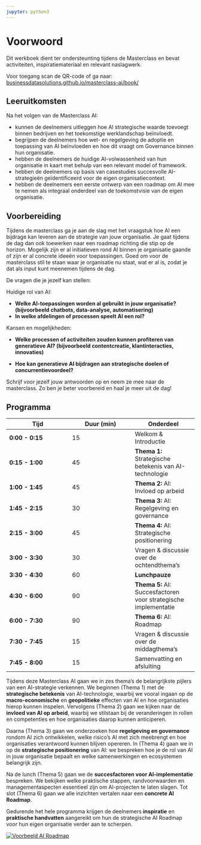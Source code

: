 ```yaml
---
jupyter: python3
---
```


# Voorwoord {.unnumbered}

Dit werkboek dient ter ondersteunting tijdens de Masterclass en bevat activiteiten, inspiratiemateriaal en relevant naslagwerk.

Voor toegang scan de QR-code of ga naar: [businessdatasolutions.github.io/masterclass-ai/book/](https://businessdatasolutions.github.io/masterclass-ai/book/){target="_blank"}

## Leeruitkomsten

Na het volgen van de Masterclass AI:

-   kunnen de deelnemers uitleggen hoe AI strategische waarde toevoegt binnen bedrijven en het toekomstige werklandschap beïnvloedt.\
-   begrijpen de deelnemers hoe wet- en regelgeving de adoptie en toepassing van AI beïnvloeden en hoe dit vraagt om Governance binnen hun organisatie.\
-   hebben de deelnemers de huidige AI-volwassenheid van hun organisatie in kaart met behulp van een relevant model of framework.\
-   hebben de deelnemers op basis van casestudies succesvolle AI-strategieën geïdentificeerd voor de eigen organisatiecontext.\
-   hebben de deelnemers een eerste ontwerp van een roadmap om AI mee te nemen als integraal onderdeel van de toekomstvisie van de eigen organisatie.

## Voorbereiding

Tijdens de masterclass ga je aan de slag met het vraagstuk hoe AI een bijdrage kan leveren aan de strategie van jouw organisatie. Je gaat tijdens de dag dan ook toewerken naar een roadmap richting die stip op de horizon. Mogelijk zijn er al initiatieven rond AI binnen je organisatie gaande of zijn er al concrete ideeën voor toepassingen. Goed om voor de masterclass stil te staan waar je organisatie nu staat, wat er al is, zodat je dat als input kunt meenemen tijdens de dag.

De vragen die je jezelf kan stellen:

Huidige rol van AI:

-   **Welke AI-toepassingen worden al gebruikt in jouw organisatie? (bijvoorbeeld chatbots, data-analyse, automatisering)**
-   **In welke afdelingen of processen speelt AI een rol?**

Kansen en mogelijkheden:

-   **Welke processen of activiteiten zouden kunnen profiteren van generatieve AI? (bijvoorbeeld contentcreatie, klantinteracties, innovaties)**

-   **Hoe kan generatieve AI bijdragen aan strategische doelen of concurrentievoordeel?**

Schrijf voor jezelf jouw antwoorden op en neem ze mee naar de masterclass. Zo ben je beter voorbereid en haal je meer uit de dag!

## Programma

| **Tijd** | **Duur (min)** | **Onderdeel** |
|------------------------|------------------------|------------------------|
| **0:00 - 0:15** | 15 | Welkom & Introductie |
| **0:15 - 1:00** | 45 | **Thema 1:** Strategische betekenis van AI-technologie |
| **1:00 - 1:45** | 45 | **Thema 2:** AI: Invloed op arbeid |
| **1:45 - 2:15** | 30 | **Thema 3:** AI: Regelgeving en governance |
| **2:15 - 3:00** | 45 | **Thema 4:** AI: Strategische positionering |
| **3:00 - 3:30** | 30 | Vragen & discussie over de ochtendthema’s |
| **3:30 - 4:30** | 60 | **Lunchpauze** |
| **4:30 - 6:00** | 90 | **Thema 5:** AI: Succesfactoren voor strategische implementatie |
| **6:00 - 7:30** | 90 | **Thema 6:** AI: Roadmap |
| **7:30 - 7:45** | 15 | Vragen & discussie over de middagthema’s |
| **7:45 - 8:00** | 15 | Samenvatting en afsluiting |

Tijdens deze Masterclass AI gaan we in zes thema’s de belangrijkste pijlers van een AI-strategie verkennen. We beginnen (Thema 1) met de **strategische betekenis** van AI-technologie, waarbij we vooral ingaan op de **macro-economische** en **geopolitieke** effecten van AI en hoe organisaties hierop kunnen inspelen. Vervolgens (Thema 2) gaan we kijken naar de **invloed van AI op arbeid**, waarbij we stilstaan bij de veranderingen in rollen en competenties en hoe organisaties daarop kunnen anticiperen.

Daarna (Thema 3) gaan we onderzoeken hoe **regelgeving en governance** rondom AI zich ontwikkelen, welke risico’s AI met zich meebrengt en hoe organisaties verantwoord kunnen blijven opereren. In (Thema 4) gaan we in op de **strategische positionering** van AI: we bespreken hoe je de rol van AI in jouw organisatie bepaalt en welke samenwerkingen en ecosystemen belangrijk zijn.

Na de lunch (Thema 5) gaan we de **succesfactoren voor AI-implementatie** bespreken. We bekijken welke praktische stappen, randvoorwaarden en managementaspecten essentieel zijn om AI-projecten te laten slagen. Tot slot (Thema 6) gaan we alle inzichten vertalen naar een **concrete AI Roadmap**.

Gedurende het hele programma krijgen de deelnemers **inspiratie** en **praktische handvatten** aangereikt om hun de strategische AI Roadmap voor hun eigen organisatie verder aan te scherpen.

[![Voorbeeld AI Roadmap](images/gartner-ai-roadmap.png)](https://www.gartner.com/en/articles/ai-roadmap)

